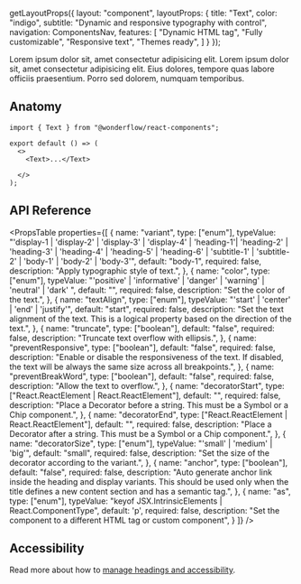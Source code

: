 
  getLayoutProps({
    layout: "component",
    layoutProps: {
      title: "Text",
      color: "indigo",
      subtitle: "Dynamic and responsive typography with control",
      navigation: ComponentsNav,
      features: [
        "Dynamic HTML tag",
        "Fully customizable",
        "Responsive text",
        "Themes ready",
      ]
    }
  });

<LiveArea>
  <Text >Lorem ipsum dolor sit, amet consectetur adipisicing elit.</Text>
  <Text>
    Lorem ipsum dolor sit, amet consectetur adipisicing elit. Eius
    dolores, tempore quas labore officiis praesentium. Porro sed dolorem,
    numquam temporibus.
  </Text>
</LiveArea>

## Anatomy

```tsx lines="1,4"
import { Text } from "@wonderflow/react-components";

export default () => (
  <>
    <Text>...</Text>

  </>
);
```

## API Reference

<PropsTable
  properties={[
    {
      name: "variant",
      type: ["enum"],
      typeValue: "'display-1 | 'display-2' | 'display-3' | 'display-4' | 'heading-1'| 'heading-2' | 'heading-3' | 'heading-4' | 'heading-5' | 'heading-6' | 'subtitle-1' | 'subtitle-2' | 'body-1' | 'body-2' | 'body-3'",
      default: "body-1",
      required: false,
      description:
        "Apply typographic style of text.",
    },
    {
      name: "color",
      type: ["enum"],
      typeValue: "'positive' | 'informative' | 'danger' | 'warning' | 'neutral' | 'dark' ",
      default: "",
      required: false,
      description:
        "Set the color of the text.",
    },
    {
      name: "textAlign",
      type: ["enum"],
      typeValue: "'start' | 'center' | 'end' | 'justify'",
      default: "start",
      required: false,
      description:
        "Set the text alignment of the text. This is a logical property based on the direction of the text.",
    },
    {
      name: "truncate",
      type: ["boolean"],
      default: "false",
      required: false,
      description:
        "Truncate text overflow with ellipsis.",
    },
    {
      name: "preventResponsive",
      type: ["boolean"],
      default: "false",
      required: false,
      description:
        "Enable or disable the responsiveness of the text. If disabled, the text will be always the same size across all breakpoints.",
    },
    {
      name: "preventBreakWord",
      type: ["boolean"],
      default: "false",
      required: false,
      description:
        "Allow the text to overflow.",
    },
    {
      name: "decoratorStart",
      type: ["React.ReactElement<SymbolProps> | React.ReactElement<ChipProps>"],
      default: "",
      required: false,
      description:
        "Place a Decorator before a string. This must be a Symbol or a Chip component.",
    },
    {
      name: "decoratorEnd",
      type: ["React.ReactElement<SymbolProps> | React.ReactElement<ChipProps>"],
      default: "",
      required: false,
      description:
        "Place a Decorator after a string. This must be a Symbol or a Chip component.",
    },
    {
      name: "decoratorSize",
      type: ["enum"],
      typeValue: "'small' | 'medium' | 'big'",
      default: "small",
      required: false,
      description:
        "Set the size of the decorator according to the variant.",
    },
    {
      name: "anchor",
      type: ["boolean"],
      default: "false",
      required: false,
      description:
        "Auto generate anchor link inside the heading and display variants. This should be used only when the title defines a new content section and has a semantic tag.",
    },
    {
      name: "as",
      type: ["enum"],
      typeValue: "keyof JSX.IntrinsicElements | React.ComponentType<any>",
      default: 'p',
      required: false,
      description:
        "Set the component to a different HTML tag or custom component",
    }
  ]}
/>

## Accessibility

Read more about how to [manage headings and accessibility](https://developer.mozilla.org/en-US/docs/Web/HTML/Element/Heading_Elements#accessibility_concerns).
